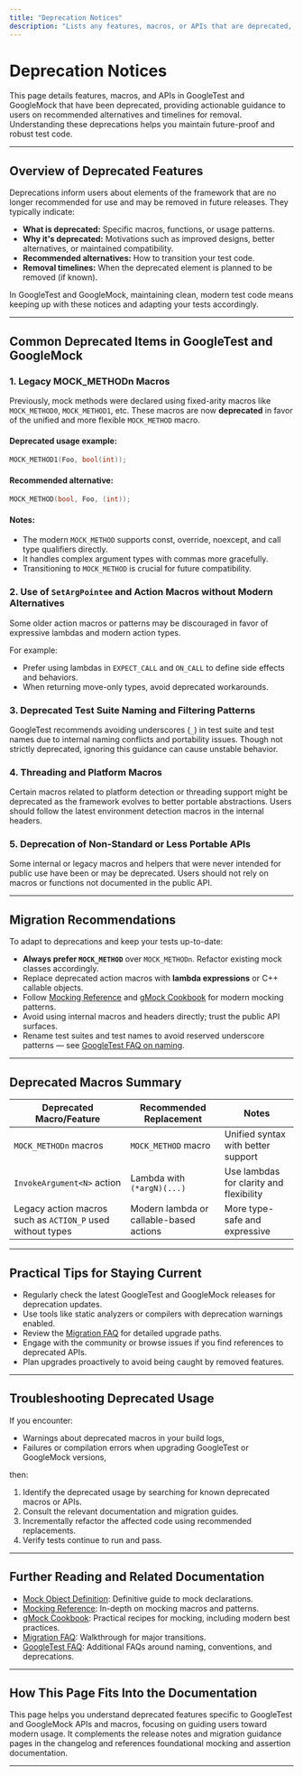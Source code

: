 ```yaml
---
title: "Deprecation Notices"
description: "Lists any features, macros, or APIs that are deprecated, indicating recommended alternatives and anticipated removal dates. Helps users future-proof their test code."
---
```


# Deprecation Notices

This page details features, macros, and APIs in GoogleTest and GoogleMock that have been deprecated, providing actionable guidance to users on recommended alternatives and timelines for removal. Understanding these deprecations helps you maintain future-proof and robust test code.

---

## Overview of Deprecated Features

Deprecations inform users about elements of the framework that are no longer recommended for use and may be removed in future releases. They typically indicate:

- **What is deprecated:** Specific macros, functions, or usage patterns.
- **Why it's deprecated:** Motivations such as improved designs, better alternatives, or maintained compatibility.
- **Recommended alternatives:** How to transition your test code.
- **Removal timelines:** When the deprecated element is planned to be removed (if known).

In GoogleTest and GoogleMock, maintaining clean, modern test code means keeping up with these notices and adapting your tests accordingly.

---

## Common Deprecated Items in GoogleTest and GoogleMock

### 1. Legacy MOCK_METHODn Macros

Previously, mock methods were declared using fixed-arity macros like `MOCK_METHOD0`, `MOCK_METHOD1`, etc. These macros are now **deprecated** in favor of the unified and more flexible `MOCK_METHOD` macro.

#### Deprecated usage example:

```cpp
MOCK_METHOD1(Foo, bool(int));
```

#### Recommended alternative:

```cpp
MOCK_METHOD(bool, Foo, (int));
```

#### Notes:

- The modern `MOCK_METHOD` supports const, override, noexcept, and call type qualifiers directly.
- It handles complex argument types with commas more gracefully.
- Transitioning to `MOCK_METHOD` is crucial for future compatibility.

### 2. Use of `SetArgPointee` and Action Macros without Modern Alternatives

Some older action macros or patterns may be discouraged in favor of expressive lambdas and modern action types.

For example:

- Prefer using lambdas in `EXPECT_CALL` and `ON_CALL` to define side effects and behaviors.
- When returning move-only types, avoid deprecated workarounds.

### 3. Deprecated Test Suite Naming and Filtering Patterns

GoogleTest recommends avoiding underscores (`_`) in test suite and test names due to internal naming conflicts and portability issues. Though not strictly deprecated, ignoring this guidance can cause unstable behavior.

### 4. Threading and Platform Macros

Certain macros related to platform detection or threading support might be deprecated as the framework evolves to better portable abstractions. Users should follow the latest environment detection macros in the internal headers.

### 5. Deprecation of Non-Standard or Less Portable APIs

Some internal or legacy macros and helpers that were never intended for public use have been or may be deprecated. Users should not rely on macros or functions not documented in the public API.

---

## Migration Recommendations

To adapt to deprecations and keep your tests up-to-date:

- **Always prefer `MOCK_METHOD`** over `MOCK_METHODn`. Refactor existing mock classes accordingly.
- Replace deprecated action macros with **lambda expressions** or C++ callable objects.
- Follow [Mocking Reference](../reference/mocking.md) and [gMock Cookbook](../gmock_cook_book.md) for modern mocking patterns.
- Avoid using internal macros and headers directly; trust the public API surfaces.
- Rename test suites and test names to avoid reserved underscore patterns — see [GoogleTest FAQ on naming](../faq.md#why-should-test-suite-names-and-test-names-not-contain-underscore).

---

## Deprecated Macros Summary

| Deprecated Macro/Feature     | Recommended Replacement   | Notes                                    |
|-----------------------------|---------------------------|------------------------------------------|
| `MOCK_METHODn` macros         | `MOCK_METHOD` macro        | Unified syntax with better support       |
| `InvokeArgument<N>` action    | Lambda with `(*argN)(...)` | Use lambdas for clarity and flexibility  |
| Legacy action macros such as `ACTION_P` used without types | Modern lambda or callable-based actions | More type-safe and expressive             |

---

## Practical Tips for Staying Current

- Regularly check the latest GoogleTest and GoogleMock releases for deprecation updates.
- Use tools like static analyzers or compilers with deprecation warnings enabled.
- Review the [Migration FAQ](../changelog/breaking-changes-and-migration/migration-faq.mdx) for detailed upgrade paths.
- Engage with the community or browse issues if you find references to deprecated APIs.
- Plan upgrades proactively to avoid being caught by removed features.

---

## Troubleshooting Deprecated Usage

If you encounter:

- Warnings about deprecated macros in your build logs,
- Failures or compilation errors when upgrading GoogleTest or GoogleMock versions,

then:

1. Identify the deprecated usage by searching for known deprecated macros or APIs.
2. Consult the relevant documentation and migration guides.
3. Incrementally refactor the affected code using recommended replacements.
4. Verify tests continue to run and pass.

---

## Further Reading and Related Documentation

- [Mock Object Definition](../api-reference/gmock-mocking-apis/mock-object-definition.md): Definitive guide to mock declarations.
- [Mocking Reference](../docs/reference/mocking.md): In-depth on mocking macros and patterns.
- [gMock Cookbook](../docs/gmock_cook_book.md): Practical recipes for mocking, including modern best practices.
- [Migration FAQ](../changelog/breaking-changes-and-migration/migration-faq.mdx): Walkthrough for major transitions.
- [GoogleTest FAQ](../faq.md): Additional FAQs around naming, conventions, and deprecations.

---

## How This Page Fits Into the Documentation

This page helps you understand deprecated features specific to GoogleTest and GoogleMock APIs and macros, focusing on guiding users toward modern usage. It complements the release notes and migration guidance pages in the changelog and references foundational mocking and assertion documentation.

---